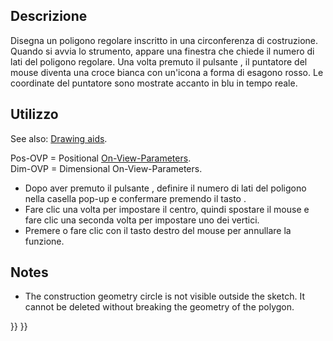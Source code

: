 <languages/>

<div class="mw-translate-fuzzy">
{{Docnav/it|[[Sketcher_CreateOctagon/it|Ottagono]]|[[Sketcher_CreateSlot/it|Asola]]|[[Sketcher_Workbench/it|Sketcher]]|IconL=Sketcher_CreateOctagon.svg|IconC=Workbench_Sketcher.svg|IconR=Sketcher_CreateSlot.svg}}
</div>

<div class="mw-translate-fuzzy">
{{GuiCommand/it|Name=Sketcher CreateRegularPolygon|Name/it=Poligono regolare|Workbenches=[[Sketcher Workbench/it|Sketcher]]|MenuLocation=Sketch → Geometrie → Crea poligono regolare|Shortcut=|SeeAlso=}}
</div>

<span id="Description"></span>
==Descrizione== 

<div class="mw-translate-fuzzy">
Disegna un poligono regolare inscritto in una circonferenza di costruzione.
Quando si avvia lo strumento, appare una finestra che chiede il numero di lati del poligono regolare. Una volta premuto il pulsante {{KEY|OK}}, il puntatore del mouse diventa una croce bianca con un'icona a forma di esagono rosso.
Le coordinate del puntatore sono mostrate accanto in blu in tempo reale.
</div>

<span id="Usage"></span>
<div class="mw-translate-fuzzy">
==Utilizzo==
</div>

See also: [[Sketcher_Workbench#Drawing_aids|Drawing aids]].

Pos-OVP = Positional [[Sketcher_Preferences#General|On-View-Parameters]]. {{Version|1.0}}<br>
Dim-OVP = Dimensional On-View-Parameters. {{Version|1.0}}

<div class="mw-translate-fuzzy">
* Dopo aver premuto il pulsante {{KEY|[[File:Sketcher CreateRegularPolygon.svg|16px]] Poligono regolare}}, definire il numero di lati del poligono nella casella pop-up e confermare premendo il tasto {{KEY|OK}}.
* Fare clic una volta per impostare il centro, quindi spostare il mouse e fare clic una seconda volta per impostare uno dei vertici.
* Premere {{KEY|Esc}} o fare clic con il tasto destro del mouse per annullare la funzione.
</div>

==Notes==

* The construction geometry circle is not visible outside the sketch. It cannot be deleted without breaking the geometry of the polygon.


<div class="mw-translate-fuzzy">
{{Docnav/it|[[Sketcher_CreateOctagon/it|Ottagono]]|[[Sketcher_CreateSlot/it|Asola]]|[[Sketcher_Workbench/it|Sketcher]]|IconL=Sketcher_CreateOctagon.svg|IconC=Workbench_Sketcher.svg|IconR=Sketcher_CreateSlot.svg}}
</div>

{{Sketcher Tools navi{{#translation:}}}}
{{Userdocnavi{{#translation:}}}}